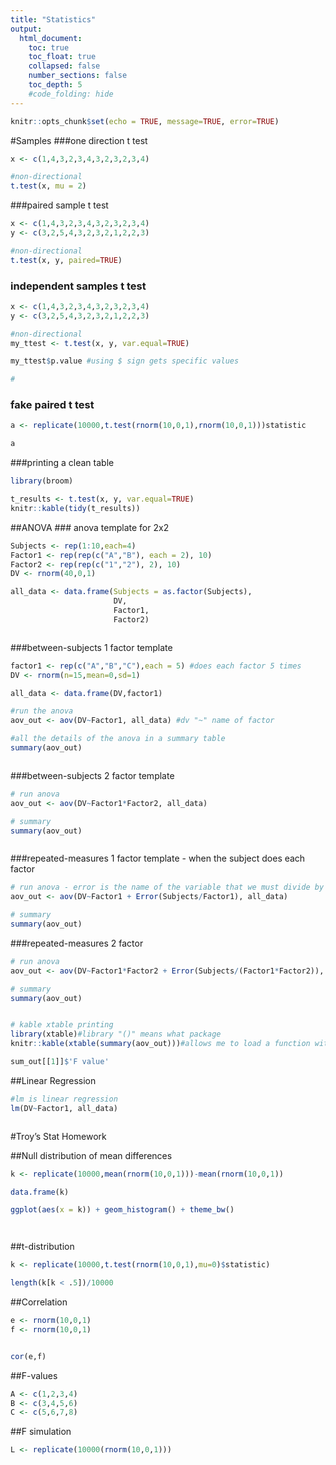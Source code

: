 ```yaml
---
title: "Statistics"
output:
  html_document:
    toc: true
    toc_float: true
    collapsed: false
    number_sections: false
    toc_depth: 5
    #code_folding: hide
---
```



```r
knitr::opts_chunk$set(echo = TRUE, message=TRUE, error=TRUE)
```


#Samples
###one direction t test
```r

x <- c(1,4,3,2,3,4,3,2,3,2,3,4)

#non-directional
t.test(x, mu = 2)


```
###paired sample t test
```r

x <- c(1,4,3,2,3,4,3,2,3,2,3,4)
y <- c(3,2,5,4,3,2,3,2,1,2,2,3)

#non-directional
t.test(x, y, paired=TRUE)


```

### independent samples t test
```r
x <- c(1,4,3,2,3,4,3,2,3,2,3,4)
y <- c(3,2,5,4,3,2,3,2,1,2,2,3)

#non-directional
my_ttest <- t.test(x, y, var.equal=TRUE)

my_ttest$p.value #using $ sign gets specific values

#

```

### fake paired t test
```r
 
a <- replicate(10000,t.test(rnorm(10,0,1),rnorm(10,0,1)))statistic

a

```

###printing a clean table 
```r

library(broom)

t_results <- t.test(x, y, var.equal=TRUE)
knitr::kable(tidy(t_results))


```



##ANOVA
### anova template for 2x2
```r
Subjects <- rep(1:10,each=4)
Factor1 <- rep(rep(c("A","B"), each = 2), 10)
Factor2 <- rep(rep(c("1","2"), 2), 10)
DV <- rnorm(40,0,1)

all_data <- data.frame(Subjects = as.factor(Subjects),
                       DV,
                       Factor1,
                       Factor2)



```

###between-subjects 1 factor template
```r

factor1 <- rep(c("A","B","C"),each = 5) #does each factor 5 times
DV <- rnorm(n=15,mean=0,sd=1)

all_data <- data.frame(DV,factor1)

#run the anova
aov_out <- aov(DV~Factor1, all_data) #dv "~" name of factor

#all the details of the anova in a summary table
summary(aov_out) 



```

###between-subjects 2 factor template
```r
# run anova
aov_out <- aov(DV~Factor1*Factor2, all_data)

# summary
summary(aov_out)



```

###repeated-measures 1 factor template - when the subject does each factor 
```r

# run anova - error is the name of the variable that we must divide by the factor
aov_out <- aov(DV~Factor1 + Error(Subjects/Factor1), all_data)

# summary
summary(aov_out)

```


###repeated-measures 2 factor
```r

# run anova
aov_out <- aov(DV~Factor1*Factor2 + Error(Subjects/(Factor1*Factor2)), all_data)

# summary
summary(aov_out)


# kable xtable printing
library(xtable)#library "()" means what package
knitr::kable(xtable(summary(aov_out)))#allows me to load a function within a package without loading a package

sum_out[[1]]$'F value'
```

##Linear Regression
```r
#lm is linear regression
lm(DV~Factor1, all_data)



```

#Troy's Stat Homework

##Null distribution of mean differences

```r



k <- replicate(10000,mean(rnorm(10,0,1)))-mean(rnorm(10,0,1))

data.frame(k)

ggplot(aes(x = k)) + geom_histogram() + theme_bw()




```


##t-distribution
```r




k <- replicate(10000,t.test(rnorm(10,0,1),mu=0)$statistic)

length(k[k < .5])/10000
```

##Correlation
```r

e <- rnorm(10,0,1)
f <- rnorm(10,0,1)


cor(e,f)

```

##F-values
```r

A <- c(1,2,3,4)
B <- c(3,4,5,6)
C <- c(5,6,7,8)


```

##F simulation
```r

L <- replicate(10000(rnorm(10,0,1)))


```